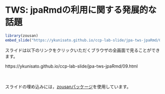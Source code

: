 # TWS: jpaRmdの利用に関する発展的な話題


```r
library(zousan)
embed_slide("https://ykunisato.github.io/ccp-lab-slide/jpa-tws-jpaRmd/09.html#1")
```


スライドは以下のリンクをクリックいただくブラウザの全画面で見ることができます。

https://ykunisato.github.io/ccp-lab-slide/jpa-tws-jpaRmd/09.html

<br>
<br>
スライドの埋め込みには，[zousanパッケージ](https://kazutan.github.io/blog/2017/03/embed-slide-into-rmd/)を使用しています。
